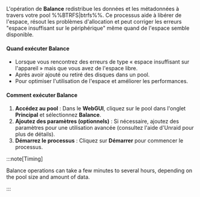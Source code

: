 L'opération de **Balance** redistribue les données et les métadonnées à travers votre pool %%BTRFS|btrfs%%. Ce processus aide à libérer de l'espace, résout les problèmes d'allocation et peut corriger les erreurs "espace insuffisant sur le périphérique" même quand de l'espace semble disponible.

<h4>Quand exécuter Balance</h4>

- Lorsque vous rencontrez des erreurs de type « espace insuffisant sur l'appareil » mais que vous avez de l'espace libre.
- Après avoir ajouté ou retiré des disques dans un pool.
- Pour optimiser l'utilisation de l'espace et améliorer les performances.

<h4>Comment exécuter Balance</h4>

1. **Accédez au pool** : Dans le **WebGUI**, cliquez sur le pool dans l'onglet **Principal** et sélectionnez **Balance**.
2. **Ajoutez des paramètres (optionnels)** : Si nécessaire, ajoutez des paramètres pour une utilisation avancée (consultez l'aide d'Unraid pour plus de détails).
3. **Démarrez le processus** : Cliquez sur **Démarrer** pour commencer le processus.

:::note\[Timing]

Balance operations can take a few minutes to several hours, depending on the pool size and amount of data.

:::
